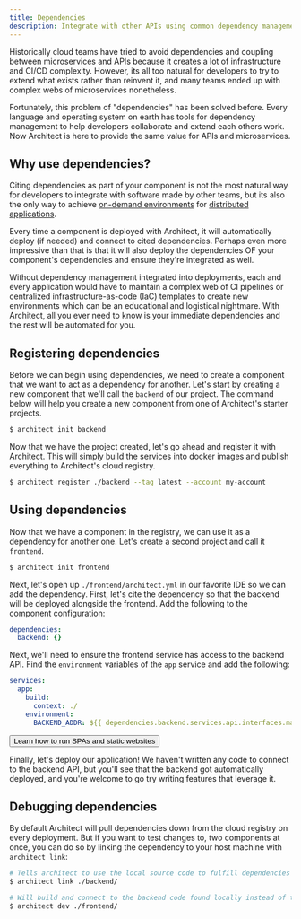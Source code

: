 ```yaml
---
title: Dependencies
description: Integrate with other APIs using common dependency management tactics
---
```



Historically cloud teams have tried to avoid dependencies and coupling between microservices and
APIs because it creates a lot of infrastructure and CI/CD complexity. However, its all too natural
for developers to try to extend what exists rather than reinvent it, and many teams ended up with
complex webs of microservices nonetheless.

Fortunately, this problem of "dependencies" has been solved before. Every language and operating
system on earth has tools for dependency management to help developers collaborate and extend each
others work. Now Architect is here to provide the same value for APIs and microservices.

## Why use dependencies?

Citing dependencies as part of your component is not the most natural way for developers to
integrate with software made by other teams, but its also the only way to achieve
[on-demand environments](../03-environments/02-up.mdx) for
[distributed applications](../../guides/components/01-architecture/04-microservices.mdx).

Every time a component is deployed with Architect, it will automatically deploy (if needed) and
connect to cited dependencies. Perhaps even more impressive than that is that it will also deploy
the dependencies OF your component's dependencies and ensure they're integrated as well.

Without dependency management integrated into deployments, each and every application would have to
maintain a complex web of CI pipelines or centralized infrastructure-as-code (IaC) templates to
create new environments which can be an educational and logistical nightmare. With Architect, all
you ever need to know is your immediate dependencies and the rest will be automated for you.

## Registering dependencies

Before we can begin using dependencies, we need to create a component that we want to act as a
dependency for another. Let's start by creating a new component that we'll call the `backend` of our
project. The command below will help you create a new component from one of Architect's starter
projects.

```sh
$ architect init backend
```

Now that we have the project created, let's go ahead and register it with Architect. This will
simply build the services into docker images and publish everything to Architect's cloud registry.

```sh
$ architect register ./backend --tag latest --account my-account
```

## Using dependencies

Now that we have a component in the registry, we can use it as a dependency for another one. Let's
create a second project and call it `frontend`.

```sh
$ architect init frontend
```

Next, let's open up `./frontend/architect.yml` in our favorite IDE so we can add the dependency.
First, let's cite the dependency so that the backend will be deployed alongside the frontend. Add
the following to the component configuration:

```yaml architect.yml
dependencies:
  backend: {}
```

Next, we'll need to ensure the frontend service has access to the backend API. Find the
`environment` variables of the `app` service and add the following:

```yaml architect.yml
services:
  app:
    build:
      context: ./
    environment:
      BACKEND_ADDR: ${{ dependencies.backend.services.api.interfaces.main.url }}
```

<Button href="/guides/components/architecture/static-websites" size="xl" color="slate-blue">
  Learn how to run SPAs and static websites
</Button>

Finally, let's deploy our application! We haven't written any code to connect to the backend API,
but you'll see that the backend got automatically deployed, and you're welcome to go try writing
features that leverage it.

## Debugging dependencies

By default Architect will pull dependencies down from the cloud registry on every deployment. But if
you want to test changes to, two components at once, you can do so by linking the dependency to your
host machine with `architect link`:

```sh
# Tells architect to use the local source code to fulfill dependencies on the `backend`
$ architect link ./backend/

# Will build and connect to the backend code found locally instead of the docker images pulled from Architect Cloud
$ architect dev ./frontend/
```
